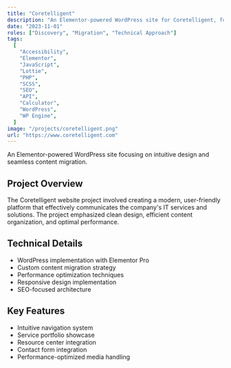 ```yaml
---
title: "Coretelligent"
description: "An Elementor-powered WordPress site for Coretelligent, focusing on intuitive design and seamless content migration."
date: "2023-11-01"
roles: ["Discovery", "Migration", "Technical Approach"]
tags:
  [
    "Accessibility",
    "Elementor",
    "JavaScript",
    "Lottie",
    "PHP",
    "SCSS",
    "SEO",
    "API",
    "Calculator",
    "WordPress",
    "WP Engine",
  ]
image: "/projects/coretelligent.png"
url: "https://www.coretelligent.com"
---
```


An Elementor-powered WordPress site focusing on intuitive design and seamless content migration.

## Project Overview

The Coretelligent website project involved creating a modern, user-friendly platform that effectively communicates the company's IT services and solutions. The project emphasized clean design, efficient content organization, and optimal performance.

## Technical Details

- WordPress implementation with Elementor Pro
- Custom content migration strategy
- Performance optimization techniques
- Responsive design implementation
- SEO-focused architecture

## Key Features

- Intuitive navigation system
- Service portfolio showcase
- Resource center integration
- Contact form integration
- Performance-optimized media handling
